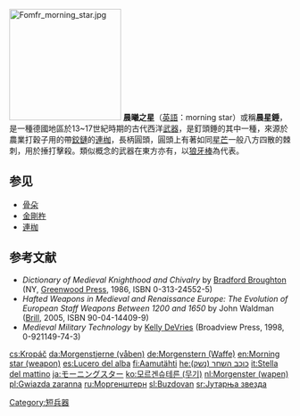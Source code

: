 {{Otheruses|subject=一種古代的西洋[[武器|武器]]|other=出現在早晨的星辰|金星}}
[[File:Fomfr_morning_star.jpg|200px]]
'''晨曦之星'''（[[英語|英語]]：morning star）或稱'''晨星錘'''，是一種德國地區於13~17世紀時期的古代西洋[[武器|武器]]，是釘頭錘的其中一種，來源於農業打穀子用的帶[[鉸鏈|鉸鏈]]的[[連枷|連枷]]，長柄圓頭，圓頭上有著如同[[星芒|星芒]]一般八方四散的棘刺，用於捶打擊殺。類似概念的武器在東方亦有，以[[狼牙棒|狼牙棒]]為代表。

==参见==
*[[骨朵|骨朵]]
*[[金剛杵|金剛杵]]
*[[連枷|連枷]]

==参考文献==
* ''Dictionary of Medieval Knighthood and Chivalry'' by [[Bradford_Broughton|Bradford Broughton]] (NY, [[Greenwood_Press|Greenwood Press]], 1986, ISBN 0-313-24552-5)
* ''Hafted Weapons in Medieval and Renaissance Europe: The Evolution of European Staff Weapons Between 1200 and 1650'' by John Waldman ([[Brill_Publishers|Brill]], 2005, ISBN 90-04-14409-9)
* ''Medieval Military Technology'' by [[Kelly_DeVries|Kelly DeVries]] (Broadview Press, 1998, 0-921149-74-3)

{{weapon-stub}}

[[Category:短兵器|Category:短兵器]]

[[cs:Kropáč|cs:Kropáč]]
[[da:Morgenstjerne_(våben)|da:Morgenstjerne (våben)]]
[[de:Morgenstern_(Waffe)|de:Morgenstern (Waffe)]]
[[en:Morning_star_(weapon)|en:Morning star (weapon)]]
[[es:Lucero_del_alba|es:Lucero del alba]]
[[fi:Aamutähti|fi:Aamutähti]]
[[he:כוכב_השחר_(נשק)|he:כוכב השחר (נשק)]]
[[it:Stella_del_mattino|it:Stella del mattino]]
[[ja:モーニングスター|ja:モーニングスター]]
[[ko:모르겐슈테른_(무기)|ko:모르겐슈테른 (무기)]]
[[nl:Morgenster_(wapen)|nl:Morgenster (wapen)]]
[[pl:Gwiazda_zaranna|pl:Gwiazda zaranna]]
[[ru:Моргенштерн|ru:Моргенштерн]]
[[sl:Buzdovan|sl:Buzdovan]]
[[sr:Јутарња_звезда|sr:Јутарња звезда]]